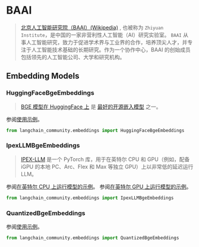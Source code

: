 # BAAI

>[北京人工智能研究院（BAAI）(Wikipedia)](https://en.wikipedia.org/wiki/Beijing_Academy_of_Artificial_Intelligence) 
> , 也被称为 `Zhiyuan Institute`，是中国的一家非营利性人工智能（AI）研究实验室。 `BAAI` 从事人工智能研究，致力于促进学术界与工业界的合作，培养顶尖人才，并专注于人工智能技术基础的长期研究。作为一个协作中心，BAAI 的创始成员包括领先的人工智能公司、大学和研究机构。


## Embedding Models

### HuggingFaceBgeEmbeddings

>[BGE 模型在 HuggingFace 上](https://huggingface.co/BAAI/bge-large-en-v1.5) 是 [最好的开源嵌入模型](https://huggingface.co/spaces/mteb/leaderboard) 之一。

参阅[使用示例](/docs/integrations/text_embedding/bge_huggingface)。

```python
from langchain_community.embeddings import HuggingFaceBgeEmbeddings
```

### IpexLLMBgeEmbeddings

>[IPEX-LLM](https://github.com/intel-analytics/ipex-llm) 是一个 PyTorch 库，用于在英特尔 CPU 和 GPU（例如，配备 iGPU 的本地 PC、Arc、Flex 和 Max 等独立 GPU）上以非常低的延迟运行 LLM。

参阅[在英特尔 CPU 上运行模型的示例](/docs/integrations/text_embedding/ipex_llm)。
参阅[在英特尔 GPU 上运行模型的示例](/docs/integrations/text_embedding/ipex_llm_gpu)。

```python
from langchain_community.embeddings import IpexLLMBgeEmbeddings
```

### QuantizedBgeEmbeddings

参阅[使用示例](/docs/integrations/text_embedding/itrex)。

```python
from langchain_community.embeddings import QuantizedBgeEmbeddings
```